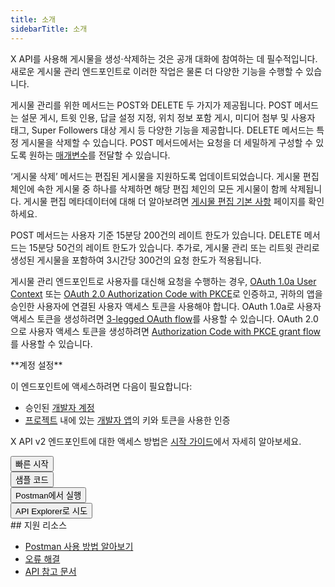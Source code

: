 ```yaml
---
title: 소개
sidebarTitle: 소개
---
```



X API를 사용해 게시물을 생성·삭제하는 것은 공개 대화에 참여하는 데 필수적입니다. 새로운 게시물 관리 엔드포인트로 이러한 작업은 물론 더 다양한 기능을 수행할 수 있습니다.

게시물 관리를 위한 메서드는 POST와 DELETE 두 가지가 제공됩니다. POST 메서드는 설문 게시, 트윗 인용, 답글 설정 지정, 위치 정보 포함 게시, 미디어 첨부 및 사용자 태그, Super Followers 대상 게시 등 다양한 기능을 제공합니다. DELETE 메서드는 특정 게시물을 삭제할 수 있습니다. POST 메서드에서는 요청을 더 세밀하게 구성할 수 있도록 원하는 [매개변수](/ko/x-api/posts/creation-of-a-post)를 전달할 수 있습니다.

‘게시물 삭제’ 메서드는 편집된 게시물을 지원하도록 업데이트되었습니다. 게시물 편집 체인에 속한 게시물 중 하나를 삭제하면 해당 편집 체인의 모든 게시물이 함께 삭제됩니다. 게시물 편집 메타데이터에 대해 더 알아보려면 [게시물 편집 기본 사항](/ko/x-api/fundamentals/edit-posts) 페이지를 확인하세요.

POST 메서드는 사용자 기준 15분당 200건의 레이트 한도가 있습니다. DELETE 메서드는 15분당 50건의 레이트 한도가 있습니다. 추가로, 게시물 관리 또는 리트윗 관리로 생성된 게시물을 포함하여 3시간당 300건의 요청 한도가 적용됩니다.

게시물 관리 엔드포인트로 사용자를 대신해 요청을 수행하는 경우, [OAuth 1.0a User Context](https://en.docs/authentication/oauth-1-0a) 또는 [OAuth 2.0 Authorization Code with PKCE](https://en.docs/authentication/oauth-2-0/authorization-code)로 인증하고, 귀하의 앱을 승인한 사용자에 연결된 사용자 액세스 토큰을 사용해야 합니다. OAuth 1.0a로 사용자 액세스 토큰을 생성하려면 [3-legged OAuth flow](https://en.docs/authentication/oauth-2-0/bearer-tokens)를 사용할 수 있습니다. OAuth 2.0으로 사용자 액세스 토큰을 생성하려면 [Authorization Code with PKCE grant flow](https://en.docs/authentication/oauth-2-0/user-access-token)를 사용할 수 있습니다.

<Info>
  **계정 설정**

  이 엔드포인트에 액세스하려면 다음이 필요합니다:

  - 승인된 [개발자 계정](https://en/portal/petition/essential/basic-info)
  - [프로젝트](/ko/resources/fundamentals/projects) 내에 있는 [개발자 앱](/ko/resources/fundamentals/developer-apps)의 키와 토큰을 사용한 인증

  X API v2 엔드포인트에 대한 액세스 방법은 [시작 가이드](/ko/x-api/getting-started/getting-access)에서 자세히 알아보세요.
</Info>

<Button href="/ko/x-api/posts/manage-tweets/quickstart">
  빠른 시작
</Button>

<br />

<Button href="https://github.com/xdevplatform/Twitter-API-v2-sample-code">
  샘플 코드
</Button>

<br />

<Button href="https://www.postman.com/xapidevelopers/">
  Postman에서 실행
</Button>

<br />

<Button href="https://developer.x.com/apitools/api?endpoint=/2/tweets&method=post">
  API Explorer로 시도
</Button>

<div id="supporting-resources">
  ## 지원 리소스
</div>

- [Postman 사용 방법 알아보기](/ko/tutorials/postman-getting-started)
- [오류 해결](https://en/support/twitter-api)
- [API 참고 문서](/ko/x-api/posts/manage-tweets/introduction)